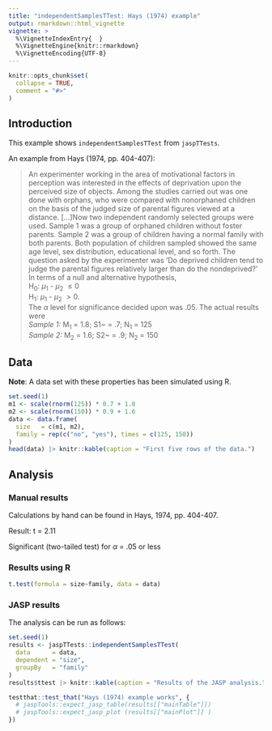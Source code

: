 ```yaml
---
title: "independentSamplesTTest: Hays (1974) example"
output: rmarkdown::html_vignette
vignette: >
  %\VignetteIndexEntry{  }
  %\VignetteEngine{knitr::rmarkdown}
  %\VignetteEncoding{UTF-8}
---
```


```r
knitr::opts_chunk$set(
  collapse = TRUE,
  comment = "#>"
)
```

## Introduction

This example shows `independentSamplesTTest` from `jaspTTests`.

An example from Hays (1974, pp. 404-407):

> An experimenter working in the area of motivational factors in perception was interested in the effects of deprivation upon the perceived size of objects. Among the studies carried out was one done with orphans, who were compared with nonorphaned children on the basis of the judged size of parental figures viewed at a distance. [...]Now two independent randomly selected groups were used. Sample 1 was a group of orphaned children without foster parents. Sample 2 was a group of children having a normal family with both parents. Both population of children sampled showed the same age level, sex distribution, educational level, and so forth. The question asked by the experimenter was 'Do deprived children tend to judge the parental figures relatively larger than do the nondeprived?' In terms of a null and alternative hypothesis,
<br>
H~0~: $\mu$~1~ - $\mu$~2~ $\le 0$
<br>
H~1~: $\mu$~1~ - $\mu$~2~ $> 0$.
<br>
The $\alpha$ level for significance decided upon was .05. The actual results were
<br>
*Sample 1:* M~1~ = 1.8; S1~ = .7; N~1~ = 125
<br>
*Sample 2:* M~2~ = 1.6; S2~ = .9; N~2~ = 150


## Data

<!-- Describe here the dataset (where does it come from, what it contains, etc) -->

**Note**: A data set with these properties has been simulated using R.

```r
set.seed(1)
m1 <- scale(rnorm(125)) * 0.7 + 1.8
m2 <- scale(rnorm(150)) * 0.9 + 1.6
data <- data.frame(
  size   = c(m1, m2), 
  family = rep(c("no", "yes"), times = c(125, 150))
)
head(data) |> knitr::kable(caption = "First five rows of the data.")
```

## Analysis

<!-- Describe here what is the objective of the analysis (what part of the analysis is of importance) -->
<!-- You can also display results from other analysis programs -->

### Manual results

Calculations by hand can be found in Hays, 1974, pp. 404-407.

Result: t = 2.11

Significant (two-tailed test) for $\alpha$ = .05 or less


<!-- ### SPSS results -->

### Results using R

```r
t.test(formula = size~family, data = data)
```

### JASP results

The analysis can be run as follows:

```r
set.seed(1)
results <- jaspTTests::independentSamplesTTest(
  data      = data, 
  dependent = "size", 
  groupBy   = "family"
)
results$ttest |> knitr::kable(caption = "Results of the JASP analysis.")
```


<!-- Write here unit tests -->

```r
testthat::test_that("Hays (1974) example works", {
  # jaspTools::expect_jasp_table(results[["mainTable"]])
  # jaspTools::expect_jasp_plot (results[["mainPlot"]] )
})
```
